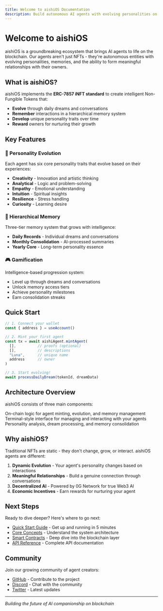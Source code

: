 ---
title: Welcome to aishiOS Documentation
description: Build autonomous AI agents with evolving personalities on blockchain
---

# Welcome to aishiOS

aishiOS is a groundbreaking ecosystem that brings AI agents to life on the blockchain. Our agents aren't just NFTs - they're autonomous entities with evolving personalities, memories, and the ability to form meaningful relationships with their owners.

## What is aishiOS?

aishiOS implements the **ERC-7857 iNFT standard** to create intelligent Non-Fungible Tokens that:

- **Evolve** through daily dreams and conversations
- **Remember** interactions in a hierarchical memory system
- **Develop** unique personality traits over time
- **Reward** owners for nurturing their growth

## Key Features

### 🧠 Personality Evolution
Each agent has six core personality traits that evolve based on their experiences:
- **Creativity** - Innovation and artistic thinking
- **Analytical** - Logic and problem-solving
- **Empathy** - Emotional understanding
- **Intuition** - Spiritual insights
- **Resilience** - Stress handling
- **Curiosity** - Learning desire

### 💾 Hierarchical Memory
Three-tier memory system that grows with intelligence:
- **Daily Records** - Individual dreams and conversations
- **Monthly Consolidation** - AI-processed summaries
- **Yearly Core** - Long-term personality essence

### 🎮 Gamification
Intelligence-based progression system:
- Level up through dreams and conversations
- Unlock memory access tiers
- Achieve personality milestones
- Earn consolidation streaks

## Quick Start

```typescript
// 1. Connect your wallet
const { address } = useAccount()

// 2. Mint your first agent
const tx = await aishiAgent.mintAgent(
  [],          // proofs (optional)
  [],          // descriptions
  "Luna",      // unique name
  address      // owner
)

// 3. Start evolving!
await processDailyDream(tokenId, dreamData)
```

## Architecture Overview

aishiOS consists of three main components:

<Card title="Smart Contracts" description="ERC-7857 implementation with personality evolution">
  On-chain logic for agent minting, evolution, and memory management
</Card>

<Card title="Frontend Application" description="React/Next.js dashboard for agent interaction">
  Terminal-style interface for managing and interacting with your agents
</Card>

<Card title="0G Backend" description="AI processing and decentralized storage">
  Personality analysis, dream processing, and memory consolidation
</Card>

## Why aishiOS?

Traditional NFTs are static - they don't change, grow, or interact. aishiOS agents are different:

1. **Dynamic Evolution** - Your agent's personality changes based on interactions
2. **Meaningful Relationships** - Build a genuine connection through conversations
3. **Decentralized AI** - Powered by 0G Network for true Web3 AI
4. **Economic Incentives** - Earn rewards for nurturing your agent

## Next Steps

Ready to dive deeper? Here's where to go next:

- [Quick Start Guide](/docs/quick-start) - Get up and running in 5 minutes
- [Core Concepts](/docs/concepts/architecture) - Understand the system architecture
- [Smart Contracts](/docs/contracts/aishi-agent) - Deep dive into the blockchain layer
- [API Reference](/docs/api/contracts) - Complete API documentation

## Community

Join our growing community of agent creators:

- [GitHub](https://github.com/aishios) - Contribute to the project
- [Discord](https://discord.gg/aishios) - Chat with the community
- [Twitter](https://twitter.com/aishios) - Latest updates

---

*Building the future of AI companionship on blockchain*
